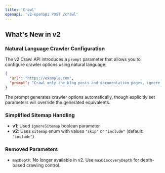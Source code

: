 ```yaml
---
title: 'Crawl'
openapi: 'v2-openapi POST /crawl'
---
```


## What's New in v2

### Natural Language Crawler Configuration
The v2 Crawl API introduces a `prompt` parameter that allows you to configure crawler options using natural language:

```json
{
  "url": "https://example.com",
  "prompt": "Crawl only the blog posts and documentation pages, ignore marketing pages"
}
```

The prompt generates crawler options automatically, though explicitly set parameters will override the generated equivalents.

### Simplified Sitemap Handling
- **v1**: Used `ignoreSitemap` boolean parameter
- **v2**: Uses `sitemap` enum with values `"skip"` or `"include"` (default: `"include"`)

### Removed Parameters
- `maxDepth`: No longer available in v2. Use `maxDiscoveryDepth` for depth-based crawling control.
